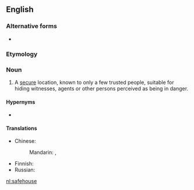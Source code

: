 {{also|safe house}}
==English==
{{wikipedia}}
===Alternative forms===
* {{l|en|safe house}}

===Etymology===
{{compound|safe|house|lang=en}}

===Noun===
{{en-noun}}

# A [[secure]] location, known to only a few trusted people, suitable for hiding witnesses, agents or other persons perceived as being in danger.

====Hypernyms====
* {{l|en|house}}

====Translations====
{{trans-top|secure location}}
* Chinese:
*: Mandarin: {{t|cmn|[[安全]][[藏身處]]|sc=Hani}}, {{t|cmn|[[安全]][[藏身处]]|tr=ānquán cángshēnchù|sc=Hani}}
{{trans-mid}}
* Finnish: {{t|fi|turvatalo}}
* Russian: {{t-needed|ru}}
{{trans-bottom}}

[[nl:safehouse]]